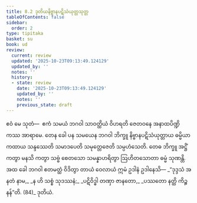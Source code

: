 ```yaml
---
title: 8.2 ဒုတိယနိဗ္ဗာနပဋိသံယုတ္တသုတ္တ
tableOfContents: false
sidebar:
  order: 2
type: tipitaka
basket: su
book: ud
review:
  current: review
  updated: '2025-10-23T09:13:49.124129'
  updated_by: ''
  notes: ''
  history:
  - state: review
    date: '2025-10-23T09:13:49.124129'
    updated_by: ''
    notes: ''
    previous_state: draft
---
```



<ReviewStatus review={frontmatter.review} showDetails={true} />

<HypothesisAnnotation frontmatter={frontmatter} />

<DynamicBreadcrumb />

<Division number="72" book="ud" e="ch" v="18" p="177">

<Paragraph number="665" book="ud">
ဧဝံ မေ သုတံ—  ဧကံ သမယံ ဘဂဝါ သာဝတ္ထိယံ ဝိဟရတိ ဇေတဝနေ အနာထပိဏ္ဍိကဿ အာရာမေ. တေန ခေါ ပန သမယေန ဘဂဝါ ဘိက္ခူ နိဗ္ဗာနပဋိသံယုတ္တာယ ဓမ္မိယာ ကထာယ သန္ဒဿေတိ သမာဒပေတိ သမုတ္တေဇေတိ သမ္ပဟံသေတိ. တေဓ ဘိက္ခူ အဋ္ဌိံ ကတွာ မနသိ ကတွာ သဗ္ဗံ စေတသော သမန္နာဟရိတွာ ဩဟိတသောတာ ဓမ္မံ သုဏန္တိ.
</Paragraph>

<Paragraph number="666" book="ud">
အထ ခေါ ဘဂဝါ ဧတမတ္ထံ ဝိဒိတွာ တာယံ ဝေလာယံ ဣမံ ဥဒါနံ ဥဒါနေသိ—
</Paragraph>

<Paragraph number="667" type="verses" book="ud">
_“ဒုဒ္ဒသံ အနတံ နာမ,_  
_န ဟိ သစ္စံ သုဒဿနံ;_  
_ပဋိဝိဒ္ဓါ တဏှာ ဇာနတော,_  
_ပဿတော နတ္ထိ ကိဉ္စနန်”တိ. (84)_  


</Paragraph>
</Division>

<Paragraph number="668" type="center" book="ud">
ဒုတိယံ.
</Paragraph>